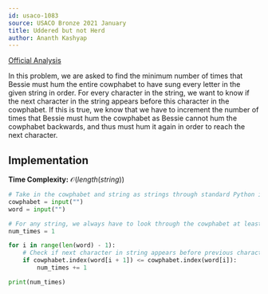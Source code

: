 ```yaml
---
id: usaco-1083
source: USACO Bronze 2021 January
title: Uddered but not Herd
author: Ananth Kashyap
---
```


[Official Analysis](http://www.usaco.org/current/data/sol_prob1_bronze_jan21.html)

In this problem, we are asked to find the minimum number of times that Bessie must
hum the entire cowphabet to have sung every letter in the given string in order.
For every character in the string, we want to know if the next character in the
string appears before this character in the cowphabet. If this is true, we know
that we have to increment the number of times that Bessie must hum the cowphabet
as Bessie cannot hum the cowphabet backwards, and thus must hum it again in order
to reach the next character.

## Implementation

**Time Complexity:** $\mathcal{O}(length(string))$

<LanguageSection>

<PySection>

```python
# Take in the cowphabet and string as strings through standard Python input
cowphabet = input("")
word = input("")

# For any string, we always have to look through the cowphabet at least once.
num_times = 1

for i in range(len(word) - 1):
    # Check if next character in string appears before previous character
    if cowphabet.index(word[i + 1]) <= cowphabet.index(word[i]):
        num_times += 1

print(num_times)
```

</PySection>

</LanguageSection>
